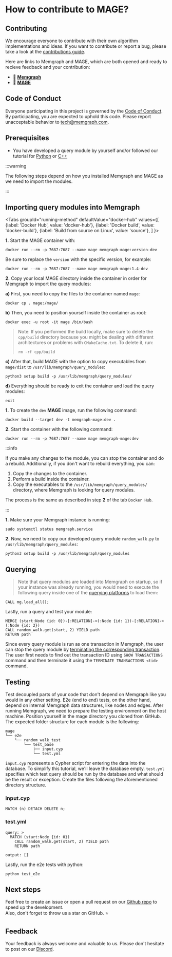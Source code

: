 
# How to contribute to MAGE?

## Contributing

We encourage everyone to contribute with their own algorithm implementations and
ideas. If you want to contribute or report a bug, please take a look at the
[contributions
guide](https://github.com/memgraph/mage/blob/main/CONTRIBUTING.md).

Here are links to Memgraph and MAGE, which are both opened and ready to recieve feedback
and your contribution:

- :file_folder: [**Memgraph**](https://github.com/memgraph/memgraph)
- :file_folder: [**MAGE**](https://github.com/memgraph/mage)

## Code of Conduct

Everyone participating in this project is governed by the [Code of
Conduct](https://github.com/memgraph/mage/blob/main/CODE_OF_CONDUCT.md). By
participating, you are expected to uphold this code. Please report unacceptable
behavior to <tech@memgraph.com>.


## Prerequisites

- You have developed a query module by yourself and/or followed our tutorial for
  [Python](/mage/how-to-guides/create-a-new-module-python) or
  [C++](/mage/how-to-guides/create-a-new-module-cpp)

:::warning

The following steps depend on how you installed Memgraph and MAGE as we need
to import the modules.

:::

## Importing query modules into Memgraph

<Tabs
  groupId="running-method"
  defaultValue="docker-hub"
  values={[
    {label: 'Docker Hub', value: 'docker-hub'},
    {label: 'Docker build', value: 'docker-build'},
    {label: 'Build from source on Linux', value: 'source'},
  ]
}>
  <TabItem value="docker-hub">

**1.** Start the MAGE container with:

```shell
docker run --rm -p 7687:7687 --name mage memgraph-mage:version-dev
```

Be sure to replace the `version` with the specific version, for example:

```shell
docker run --rm -p 7687:7687 --name mage memgraph-mage:1.4-dev
```

**2.** Copy your local MAGE directory inside the container in order for Memgraph
to import the query modules:

**a)** First, you need to copy the files to the container named `mage`:

```shell
docker cp . mage:/mage/
```

**b)** Then, you need to position yourself inside the container as root:

```shell
docker exec -u root -it mage /bin/bash
```

> Note: If you performed the build locally, make sure to delete the `cpp/build`
> directory because you might be dealing with different architectures or
> problems with `CMakeCache.txt`. To delete it, run:
>
> `rm -rf cpp/build`

**c)** After that, build MAGE with the option to copy executables from
`mage/dist` to `/usr/lib/memgraph/query_modules`:

```shell
python3 setup build -p /usr/lib/memgraph/query_modules/
```

**d)** Everything should be ready to exit the container and load the query
modules:

```
exit
```

  </TabItem>
  <TabItem value="docker-build">

**1.** To create the `dev` **MAGE** image, run the following command:

```shell
docker build --target dev -t memgraph-mage:dev .
```

**2.** Start the container with the following command:

```shell
docker run --rm -p 7687:7687 --name mage memgraph-mage:dev
```

:::info

If you make any changes to the module, you can stop the container and do a
rebuild. Additionally, if you don't want to rebuild everything, you can:
1. Copy the changes to the container.
2. Perform a build inside the container.
3. Copy the executables to the `/usr/lib/memgraph/query_modules/` directory,
   where Memgraph is looking for query modules.

The process is the same as described in step **2** of the tab `Docker Hub`.

:::

  </TabItem>
  <TabItem value="source">

**1.** Make sure your Memgraph instance is running:

```
sudo systemctl status memgraph.service
```

**2.** Now, we need to copy our developed query module `random_walk.py` to
`/usr/lib/memgraph/query_modules`:

```shell
python3 setup build -p /usr/lib/memgraph/query_modules
```

  </TabItem>
</Tabs>


## Querying

> Note that query modules are loaded into Memgraph on startup, so if your
> instance was already running, you would need to execute the following query
> inside one of the [querying
> platforms](https://docs.memgraph.com/memgraph/connect-to-memgraph) to load
> them:

```cypher
CALL mg.load_all();
```

Lastly, run a query and test your module:

```cypher
MERGE (start:Node {id: 0})-[:RELATION]->(:Node {id: 1})-[:RELATION]->(:Node {id: 2})
CALL random_walk.get(start, 2) YIELD path
RETURN path
```

Since every query module is run as one transaction in Memgraph, the user can stop
the query module by [terminating the corresponding transaction](/memgraph/reference-guide/transactions). The user first needs
to find out the transaction ID using `SHOW TRANSACTIONS` command and then terminate it
using the `TERMINATE TRANSACTIONS <tid>` command.

## Testing

Test decoupled parts of your code that don't depend on Memgraph like you would
in any other setting. E2e (end to end) tests, on the other hand, depend on
internal Memgraph data structures, like nodes and edges. After running Memgraph,
we need to prepare the testing environment on the host machine. Position
yourself in the mage directory you cloned from GitHub. The expected folder
structure for each module is the following:

```plaintext
mage
└── e2e
    └── random_walk_test
        └── test_base
            ├── input.cyp
            └── test.yml
```

`input.cyp` represents a Cypher script for entering the data into the database.
To simplify this tutorial, we'll leave the database empty. `test.yml` specifies
which test query should be run by the database and what should be the result or
exception. Create the files following the aforementioned directory structure.

### input.cyp

```cypher
MATCH (n) DETACH DELETE n;
```

### test.yml

```shell
query: >
  MATCH (start:Node {id: 0})
    CALL random_walk.get(start, 2) YIELD path
    RETURN path

output: []
```

Lastly, run the e2e tests with python:

```shell
python test_e2e
```

## Next steps

Feel free to create an issue or open a pull request on our [Github
repo](https://github.com/memgraph/mage) to speed up the development.<br/>
Also, don't forget to throw us a star on GitHub. :star:


## Feedback
Your feedback is always welcome and valuable to us. Please don't hesitate to
post on our [Discord](https://www.discord.gg/memgraph).
